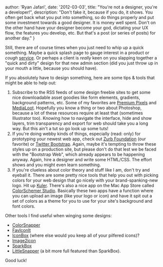 
  author: 'Ryan Jafari',
  date: '2012-03-03',
  title: "You're not a designer, you're a developer!",
  description:
    "Don't fake it, because if you do, it shows. You often get back what you put into something, so do things properly and put some investment towards a good designer. It is money well spent. Don't on the other hand have your designer become your god, dictating your UX flow, the features you develop, etc. But that's a post (or series of posts) for another day."
}


Still, there are of course times when you just need to whip up a quick something. Maybe a quick splash page to gauge interest in a product or *cough* [service](http://www.soothsayerapp.com). Or perhaps a client is *really* keen on you slapping together a "quick and dirty" design for that new admin section (did you just throw up in your mouth a little, because you should have).

If you absolutely have to design something, here are some tips & tools that might be able to help out:

1. Subscribe to the RSS feeds of some design freebie sites to get some nice downloadable asset goodies like form elements, gradients, background patterns, etc. Some of my favorites are [Premium Pixels](http://www.premiumpixels.com) and [MediaLoot](http://www.medialoot.com). Hopefully you know a thing or two about Photoshop, because a lot of these resources require at least that (sometimes Illustrator too). Knowing how to navigate the interface, hide and show layers, trim transparency and export for web should take you a long way. But this ain't a tut so go look up some tuts!
2. If you're doing webby kinds of things, especially (read: only) for prototyping your newest web app, check out [Zurb Foundation](http://foundation.zurb.com/) (our favorite) or [Twitter Bootstrap](http://twitter.github.com/bootstrap/). Again, maybe it's tempting to throw these styles up on a production site, but please don't do that lest we be faced with the "Bootstrap Web", which already appears to be happening anyway. Again, hire a designer and write some HTML/CSS. The effort shows and you might even learn something.
3. If you're clueless about color theory and stuff like I am, don't try and eyeball it. There are some pretty nice tools that help you out with picking colors for your web design that go nicely with your brand-spanking-new logo. Hit up [Kuler](http://kuler.adobe.com/). There's also a nice app on the Mac App Store called [ColorSchemer Studio](http://itunes.apple.com/us/app/colorschemer-studio/id417896628?mt=12). Basically these two apps have a function where you can upload an image (like your logo or icon) and have it spit out a set of colors as a theme for you to use for your site's background and font colors.

Other tools I find useful when winging some designs:

- [ColorSnapper](http://itunes.apple.com/us/app/colorsnapper/id418176775?mt=12)
- [FavIconIt](http://itunes.apple.com/us/app/faviconit/id436681083?mt=12)
- [IconBox](http://itunes.apple.com/us/app/iconbox/id485661828?mt=12) (where else would you keep all of your pilfered icons)?
- [Image2icon](http://itunes.apple.com/us/app/image2icon/id403202957?mt=12)
- [SparkBox](http://itunes.apple.com/us/app/sparkbox/id488652149?mt=12)
- [LittleSnapper](http://itunes.apple.com/us/app/littlesnapper/id403489261?mt=12) (a bit more full featured than SparkBox).

Good luck!
